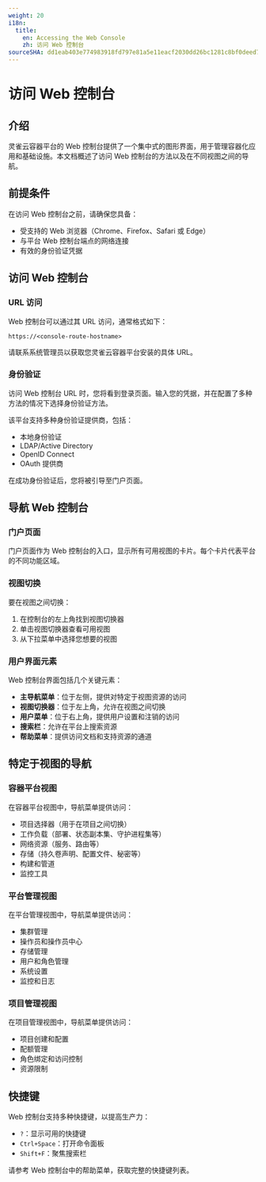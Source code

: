 ```yaml
---
weight: 20
i18n:
  title:
    en: Accessing the Web Console
    zh: 访问 Web 控制台
sourceSHA: dd1eab403e774983918fd797e81a5e11eacf2030dd26bc1281c8bf0deed7645e
---
```


# 访问 Web 控制台

## 介绍

灵雀云容器平台的 Web 控制台提供了一个集中式的图形界面，用于管理容器化应用和基础设施。本文档概述了访问 Web 控制台的方法以及在不同视图之间的导航。

## 前提条件

在访问 Web 控制台之前，请确保您具备：

- 受支持的 Web 浏览器（Chrome、Firefox、Safari 或 Edge）
- 与平台 Web 控制台端点的网络连接
- 有效的身份验证凭据

## 访问 Web 控制台

### URL 访问

Web 控制台可以通过其 URL 访问，通常格式如下：

```
https://<console-route-hostname>
```

请联系系统管理员以获取您灵雀云容器平台安装的具体 URL。

### 身份验证

访问 Web 控制台 URL 时，您将看到登录页面。输入您的凭据，并在配置了多种方法的情况下选择身份验证方法。

该平台支持多种身份验证提供商，包括：

- 本地身份验证
- LDAP/Active Directory
- OpenID Connect
- OAuth 提供商

在成功身份验证后，您将被引导至门户页面。

## 导航 Web 控制台

### 门户页面

门户页面作为 Web 控制台的入口，显示所有可用视图的卡片。每个卡片代表平台的不同功能区域。

### 视图切换

要在视图之间切换：

1. 在控制台的左上角找到视图切换器
2. 单击视图切换器查看可用视图
3. 从下拉菜单中选择您想要的视图

### 用户界面元素

Web 控制台界面包括几个关键元素：

- **主导航菜单**：位于左侧，提供对特定于视图资源的访问
- **视图切换器**：位于左上角，允许在视图之间切换
- **用户菜单**：位于右上角，提供用户设置和注销的访问
- **搜索栏**：允许在平台上搜索资源
- **帮助菜单**：提供访问文档和支持资源的通道

## 特定于视图的导航

### 容器平台视图

在容器平台视图中，导航菜单提供访问：

- 项目选择器（用于在项目之间切换）
- 工作负载（部署、状态副本集、守护进程集等）
- 网络资源（服务、路由等）
- 存储（持久卷声明、配置文件、秘密等）
- 构建和管道
- 监控工具

### 平台管理视图

在平台管理视图中，导航菜单提供访问：

- 集群管理
- 操作员和操作员中心
- 存储管理
- 用户和角色管理
- 系统设置
- 监控和日志

### 项目管理视图

在项目管理视图中，导航菜单提供访问：

- 项目创建和配置
- 配额管理
- 角色绑定和访问控制
- 资源限制

## 快捷键

Web 控制台支持多种快捷键，以提高生产力：

- `?`：显示可用的快捷键
- `Ctrl+Space`：打开命令面板
- `Shift+F`：聚焦搜索栏

请参考 Web 控制台中的帮助菜单，获取完整的快捷键列表。
